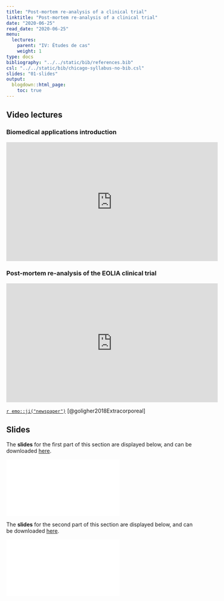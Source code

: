 ```yaml
---
title: "Post-mortem re-analysis of a clinical trial"
linktitle: "Post-mortem re-analysis of a clinical trial"
date: "2020-06-25"
read_date: "2020-06-25"
menu:
  lectures:
    parent: "IV: Études de cas"
    weight: 1
type: docs
bibliography: "../../static/bib/references.bib"
csl: "../../static/bib/chicago-syllabus-no-bib.csl"
slides: "01-slides"
output:
  blogdown::html_page:
    toc: true
---
```


## Video lectures

### Biomedical applications introduction
<iframe width="560" height="315" src="https://www.youtube.com/embed/6c3W_fOMnmE" frameborder="0" allow="accelerometer; autoplay; encrypted-media; gyroscope; picture-in-picture" allowfullscreen></iframe>

### Post-mortem re-analysis of the EOLIA clinical trial
<iframe width="560" height="315" src="https://www.youtube.com/embed/HyUp_0neOAQ" frameborder="0" allow="accelerometer; autoplay; encrypted-media; gyroscope; picture-in-picture" allowfullscreen></iframe>

[`r emo::ji("newspaper")`](/readings/Goligher2018JAMA.pdf) [@goligher2018Extracorporeal]

## Slides

The **slides** for the first part of this section are displayed below, and can be downloaded [here](/slides/slidesAppIntro.pdf).

<html>
<body>
  <object data="/slides/slidesAppIntro.pdf##view=fit" type="application/pdf" width="420" height="237">
        <embed src="/slides/slidesAppIntro.pdf##view=fit" type="application/pdf"/>
  </object>
</body>
</html>

The **slides** for the second part of this section are displayed below, and can be downloaded [here](/slides/slidesAppEOLIA.pdf).

<html>
<body>
  <object data="/slides/slidesAppEOLIA.pdf##view=fit" type="application/pdf" width="420" height="237">
        <embed src="/slides/slidesAppEOLIA.pdf##view=fit" type="application/pdf"/>
  </object>
</body>
</html>